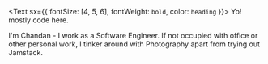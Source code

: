 <Text sx={{ fontSize: [4, 5, 6], fontWeight: `bold`, color: `heading` }}>
  Yo! mostly code here.
</Text>

I'm Chandan - I work as a Software Engineer. If not occupied with office or other personal work,
I tinker around with Photography apart from trying out Jamstack.
